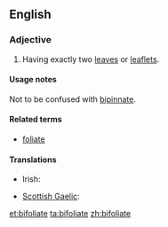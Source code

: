 ==English==

===Adjective===
{{en-adj|-}}
# {{botany}} Having exactly two [[leaf|leaves]] or [[leaflet]]s.

====Usage notes====
Not to be confused with [[bipinnate]].

====Related terms====
* [[foliate]]

====Translations====
{{trans-top|having exactly two leaves or leaflets}}
* Irish: {{t|ga|dédhuilleach}}
{{trans-mid}}
* [[Scottish Gaelic]]: {{t|gd|dà-dhuilleach}}
{{trans-bottom}}

[[et:bifoliate]]
[[ta:bifoliate]]
[[zh:bifoliate]]